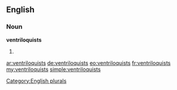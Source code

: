 ==English==

===Noun===
'''ventriloquists'''

# {{plural of|[[ventriloquist]]}}

[[Category:English plurals]]

[[ar:ventriloquists]]
[[de:ventriloquists]]
[[eo:ventriloquists]]
[[fr:ventriloquists]]
[[my:ventriloquists]]
[[simple:ventriloquists]]